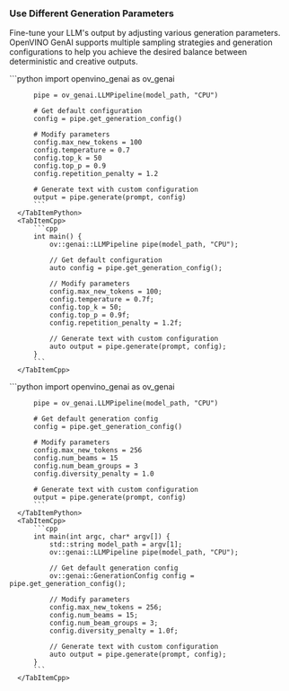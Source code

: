
### Use Different Generation Parameters

Fine-tune your LLM's output by adjusting various generation parameters.
OpenVINO GenAI supports multiple sampling strategies and generation configurations to help you achieve the desired balance between deterministic and creative outputs.

<GenerationConfigurationWorkflow />

<BasicGenerationConfiguration>
  <LanguageTabs>
      <TabItemPython>
          ```python
          import openvino_genai as ov_genai

          pipe = ov_genai.LLMPipeline(model_path, "CPU")

          # Get default configuration
          config = pipe.get_generation_config()

          # Modify parameters
          config.max_new_tokens = 100
          config.temperature = 0.7
          config.top_k = 50
          config.top_p = 0.9
          config.repetition_penalty = 1.2

          # Generate text with custom configuration
          output = pipe.generate(prompt, config)
          ```
      </TabItemPython>
      <TabItemCpp>
          ```cpp
          int main() {
              ov::genai::LLMPipeline pipe(model_path, "CPU");

              // Get default configuration
              auto config = pipe.get_generation_config();

              // Modify parameters
              config.max_new_tokens = 100;
              config.temperature = 0.7f;
              config.top_k = 50;
              config.top_p = 0.9f;
              config.repetition_penalty = 1.2f;

              // Generate text with custom configuration
              auto output = pipe.generate(prompt, config);
          }
          ```
      </TabItemCpp>
  </LanguageTabs>
</BasicGenerationConfiguration>

<BeamSearchGeneration>
  <LanguageTabs>
      <TabItemPython>
          ```python
          import openvino_genai as ov_genai

          pipe = ov_genai.LLMPipeline(model_path, "CPU")

          # Get default generation config
          config = pipe.get_generation_config()

          # Modify parameters
          config.max_new_tokens = 256
          config.num_beams = 15
          config.num_beam_groups = 3
          config.diversity_penalty = 1.0

          # Generate text with custom configuration
          output = pipe.generate(prompt, config)
          ```
      </TabItemPython>
      <TabItemCpp>
          ```cpp
          int main(int argc, char* argv[]) {
              std::string model_path = argv[1];
              ov::genai::LLMPipeline pipe(model_path, "CPU");

              // Get default generation config
              ov::genai::GenerationConfig config = pipe.get_generation_config();

              // Modify parameters
              config.max_new_tokens = 256;
              config.num_beams = 15;
              config.num_beam_groups = 3;
              config.diversity_penalty = 1.0f;

              // Generate text with custom configuration
              auto output = pipe.generate(prompt, config);
          }
          ```
      </TabItemCpp>
  </LanguageTabs>
</BeamSearchGeneration>
